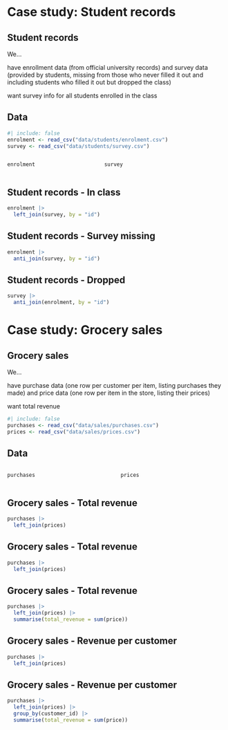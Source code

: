 
# Case study: Student records

## Student records

::: hand
We...

[have]{.hand-blue-medium} enrollment data (from official university records) and survey data (provided by students, missing from those who never filled it out and including students who filled it out but dropped the class)

[want]{.hand-pink-medium} survey info for all students enrolled in the class 
:::

## Data

```r
#| include: false
enrolment <- read_csv("data/students/enrolment.csv")
survey <- read_csv("data/students/survey.csv")
```

:::: {.columns}

::: {.column width="30%"}
```r
enrolment
```
:::

::: {.column width="45%"}
```r
survey
```
:::

::::

## Student records - In class

```r
enrolment |>
  left_join(survey, by = "id")
```

## Student records - Survey missing

```r
enrolment |>
  anti_join(survey, by = "id")
```

## Student records - Dropped

```r
survey |>
  anti_join(enrolment, by = "id")
```

# Case study: Grocery sales

## Grocery sales

::: hand
We...

[have]{.hand-blue-medium} purchase data (one row per customer per item, listing purchases they made) and price data (one row per item in the store, listing their prices)

[want]{.hand-pink-medium} total revenue
:::

```r
#| include: false
purchases <- read_csv("data/sales/purchases.csv")
prices <- read_csv("data/sales/prices.csv")
```

## Data

:::: {.columns}

::: {.column width="35%"}
```r
purchases
```
:::

::: {.column width="35%"}
```r
prices
```
:::

::::

## Grocery sales - Total revenue

```r
purchases |>
  left_join(prices)
```

## Grocery sales - Total revenue

```r
purchases |>
  left_join(prices)
```

## Grocery sales - Total revenue

```r
purchases |>
  left_join(prices) |>
  summarise(total_revenue = sum(price))
```

## Grocery sales - Revenue per customer

```r
purchases |>
  left_join(prices)
```

## Grocery sales - Revenue per customer

```r
purchases |>
  left_join(prices) |>
  group_by(customer_id) |>
  summarise(total_revenue = sum(price))
```
